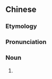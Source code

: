 {{also|歌儿}}
==Chinese==
{{zh-forms|s=歌儿}}

===Etymology===
{{zh-compound|歌|兒|[[song]]|''diminutive suffix''}}

===Pronunciation===
{{zh-pron
|m=gēr
|cat=n
}}

===Noun===
{{zh-noun}}

# {{zh-erhua form of}}